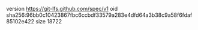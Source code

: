 version https://git-lfs.github.com/spec/v1
oid sha256:96bb0c10423867fbc6ccbdf33579a283e4dfd64a3b38c9a58f6fdaf85102e422
size 18722
